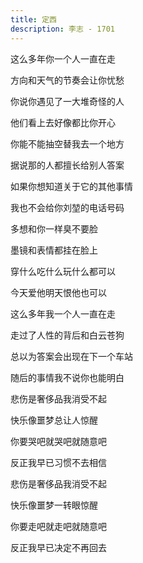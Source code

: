 ```yaml
---
title: 定西
description: 李志 - 1701
---
```


这么多年你一个人一直在走

方向和天气的节奏会让你忧愁

你说你遇见了一大堆奇怪的人

他们看上去好像都比你开心



你能不能抽空替我去一个地方

据说那的人都擅长给别人答案

如果你想知道关于它的其他事情

我也不会给你刘堃的电话号码



多想和你一样臭不要脸

墨镜和表情都挂在脸上

穿什么吃什么玩什么都可以

今天爱他明天恨他也可以





这么多年我一个人一直在走

走过了人性的背后和白云苍狗

总以为答案会出现在下一个车站

随后的事情我不说你也能明白



悲伤是奢侈品我消受不起

快乐像噩梦总让人惊醒

你要哭吧就哭吧就随意吧

反正我早已习惯不去相信



悲伤是奢侈品我消受不起

快乐像噩梦一转眼惊醒

你要走吧就走吧就随意吧

反正我早已决定不再回去
